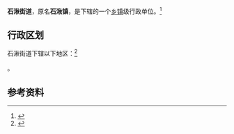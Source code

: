 {{中国乡级行政区
|景观照片文件名 = 201912 Shiqiu, Lishui, Nanjing.jpg
|景观照片描述 = 
|汉语拼音 = 
|其他语言 = 
|其他语言名称 = 
|旧称 = 
|地名出处 = 
|位置图文件名 = 
|位置图描述 = 
|自定义图片= 
|建置时间 = 
|政府驻地 = 
|毗邻 = 
|总面积 = 
|总人口 = 
|总人口年份 = 
|户籍人口 = 
|户籍人口年份 = 
|常住人口 = 
|常住人口年份 = 
|人口密度 = 
|GDP = 
|GDP年份 = 
|邮政编码 = 
|电话区号 = 25
|官方网站 = 
|网站名称 = 
|32/01/24/104/000}}

'''石湫街道'''，原名'''石湫镇'''，是{{PRC admin/fullname|32/01/24/104/000|3}}下辖的一个[[乡镇|乡镇]]级行政单位。<ref>{{PRC admin/ref sgc|{{PRC admin/parent|32/01/24/104/000}}}}</ref>

== 行政区划 ==

石湫街道下辖以下地区：<ref>{{PRC admin/ref sgc|32/01/24/104/000}}</ref>

{{PRC admin/children|32/01/24/104/000}}。

== 参考资料 ==

{{reflist}}

{{行政区划小作品}}
{{PRC admin/navcat|32/01/24/104/000}}